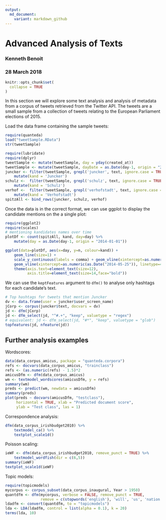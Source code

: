 ```yaml
---
output:
  md_document:
    variant: markdown_github
---
```


# Advanced Analysis of Texts

### Kenneth Benoit
### 28 March 2018

```r
knitr::opts_chunk$set(
  collapse = TRUE
)
```
In this section we will explore some text analysis and analysis of metadata from a corpus of tweets retrieved from the Twitter API. The tweets are a small sample from a collection of tweets relating to the European Parliament elections of 2015.

Load the data frame containing the sample tweets:

```r
require(quanteda)
load("tweetSample.RData")
str(tweetSample)
```


```r
require(lubridate)
require(dplyr)
tweetSample <- mutate(tweetSample, day = yday(created_at))
tweetSample <- mutate(tweetSample, dayDate = as.Date(day-1, origin = "2014-01-01"))
juncker <- filter(tweetSample, grepl('juncker', text, ignore.case = TRUE)) %>% 
    mutate(kand = 'Juncker')
schulz <-  filter(tweetSample, grepl('schulz', text, ignore.case = TRUE)) %>% 
    mutate(kand = 'Schulz')
verhof <-  filter(tweetSample, grepl('verhofstadt', text, ignore.case = TRUE)) %>% 
    mutate(kand = 'Verhofstadt')
spitzAll <- bind_rows(juncker, schulz, verhof)
```

Once the data is in the correct format, we can use ggplot to display the candidate mentions on the a single plot:


```r
require(ggplot2)
require(scales)
# mentioning kandidates names over time
plotDf <- count(spitzAll, kand, day=day) %>% 
    mutate(day = as.Date(day-1, origin = "2014-01-01"))

ggplot(data=plotDf, aes(x=day, y=n, colour=kand)) + 
    geom_line(size=1) +
    scale_y_continuous(labels = comma) + geom_vline(xintercept=as.numeric(as.Date("2014-05-15")), linetype=4) +
    geom_vline(xintercept=as.numeric(as.Date("2014-05-25")), linetype=4) +
    theme(axis.text=element_text(size=12),
          axis.title=element_text(size=14,face="bold"))
```


We can use the `keptFeatures` argument to `dfm()` to analyse only hashtags for each candidate's text.
```r
# Top hashtags for tweets that mention Juncker
dv <- data.frame(user = juncker$user_screen_name)
jCorp <- corpus(juncker$text, docvars = dv)
jd <- dfm(jCorp)
jd <- dfm_select(jd, "^#.+", "keep", valuetype = "regex") 
# equivalent: jd <- dfm_select(jd, "#*", "keep", valuetype = "glob") 
topfeatures(jd, nfeature(jd))
```


## Further analysis examples

Wordscores:
```r
data(data_corpus_amicus, package = "quanteda.corpora")
refs <- docvars(data_corpus_amicus, "trainclass")
refs <- (as.numeric(refs) - 1.5)*2
amicusDfm <- dfm(data_corpus_amicus)
wm <- textmodel_wordscores(amicusDfm, y = refs)
summary(wm)
preds <- predict(wm, newdata = amicusDfm)
summary(preds)
plot(preds ~ docvars(amicusDfm, "testclass"),
     horizontal = TRUE, xlab = "Predicted document score",
     ylab = "Test class", las = 1)
```

Correspondence analysis:
```r
dfm(data_corpus_irishbudget2010) %>%
    textmodel_ca() %>% 
    textplot_scale1d()
```

Poisson scaling:
```r
ieWF <- dfm(data_corpus_irishbudget2010, remove_punct = TRUE) %>%
    textmodel_wordfish(dir = c(6,5))
summary(ieWF)
textplot_scale1d(ieWF)
```


Topic models:
```r
require(topicmodels)
mycorpus <- corpus_subset(data_corpus_inaugural, Year > 1950)
quantdfm <- dfm(mycorpus, verbose = FALSE, remove_punct = TRUE,
                remove = c(stopwords('english'), 'will', 'us', 'nation', 'can', 'peopl*', 'americ*'))
ldadfm <- convert(quantdfm, to = "topicmodels")
lda <- LDA(ldadfm, control = list(alpha = 0.1), k = 20)
terms(lda, 10)
```
